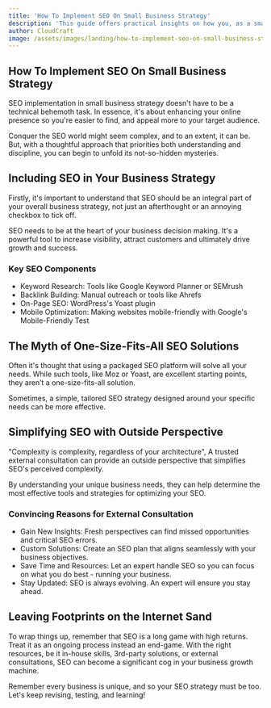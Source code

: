 ```yaml
---
title: 'How To Implement SEO On Small Business Strategy'
description: 'This guide offers practical insights on how you, as a small business owner, can make SEO work for your business strategy.'
author: CloudCraft
image: /assets/images/landing/how-to-implement-seo-on-small-business-strategy.jpg
---
```


## How To Implement SEO On Small Business Strategy

SEO implementation in small business strategy doesn't have to be a technical behemoth task. In essence, it's about enhancing your online presence so you're easier to find, and appeal more to your target audience. 

Conquer the SEO world might seem complex, and to an extent, it can be. But, with a thoughtful approach that priorities both understanding and discipline, you can begin to unfold its not-so-hidden mysteries. 

<ServicesBlurb />

## Including SEO in Your Business Strategy

Firstly, it's important to understand that SEO should be an integral part of your overall business strategy, not just an afterthought or an annoying checkbox to tick off. 

SEO needs to be at the heart of your business decision making. It's a powerful tool to increase visibility, attract customers and ultimately drive growth and success.

### Key SEO Components 

 * Keyword Research: Tools like Google Keyword Planner or SEMrush
 * Backlink Building: Manual outreach or tools like Ahrefs
 * On-Page SEO: WordPress's Yoast plugin
 * Mobile Optimization: Making websites mobile-friendly with Google's Mobile-Friendly Test

## The Myth of One-Size-Fits-All SEO Solutions 

Often it's thought that using a packaged SEO platform will solve all your needs. While such tools, like Moz or Yoast, are excellent starting points, they aren’t a one-size-fits-all solution. 

Sometimes, a simple, tailored SEO strategy designed around your specific needs can be more effective.

<GetStartedBlurb />

## Simplifying SEO with Outside Perspective 

"Complexity is complexity, regardless of your architecture", A trusted external consultation can provide an outside perspective that simplifies SEO's perceived complexity. 

By understanding your unique business needs, they can help determine the most effective tools and strategies for optimizing your SEO.

### Convincing Reasons for External Consultation 

 * Gain New Insights: Fresh perspectives can find missed opportunities and critical SEO errors.
 * Custom Solutions: Create an SEO plan that aligns seamlessly with your business objectives.
 * Save Time and Resources: Let an expert handle SEO so you can focus on what you do best - running your business.
 * Stay Updated: SEO is always evolving. An expert will ensure you stay ahead.

## Leaving Footprints on the Internet Sand 

To wrap things up, remember that SEO is a long game with high returns. Treat it as an ongoing process instead an end-game. With the right resources, be it in-house skills, 3rd-party solutions, or external consultations, SEO can become a significant cog in your business growth machine. 

Remember every business is unique, and so your SEO strategy must be too. Let's keep revising, testing, and learning!